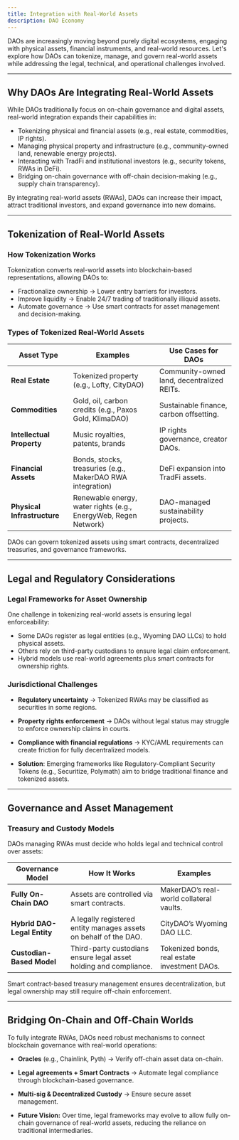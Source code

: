 ```yaml
---
title: Integration with Real-World Assets
description: DAO Economy
---
```


DAOs are increasingly moving beyond purely digital ecosystems, engaging with physical assets, financial instruments, and real-world resources. Let's explore how DAOs can tokenize, manage, and govern real-world assets while addressing the legal, technical, and operational challenges involved.  

---

## **Why DAOs Are Integrating Real-World Assets**  

While DAOs traditionally focus on on-chain governance and digital assets, real-world integration expands their capabilities in:  
- Tokenizing physical and financial assets (e.g., real estate, commodities, IP rights).  
- Managing physical property and infrastructure (e.g., community-owned land, renewable energy projects).  
- Interacting with TradFi and institutional investors (e.g., security tokens, RWAs in DeFi).  
- Bridging on-chain governance with off-chain decision-making (e.g., supply chain transparency).  

By integrating real-world assets (RWAs), DAOs can increase their impact, attract traditional investors, and expand governance into new domains.  

---

## **Tokenization of Real-World Assets**  

### **How Tokenization Works**  
Tokenization converts real-world assets into blockchain-based representations, allowing DAOs to:  
- Fractionalize ownership → Lower entry barriers for investors.  
- Improve liquidity → Enable 24/7 trading of traditionally illiquid assets.  
- Automate governance → Use smart contracts for asset management and decision-making.

### **Types of Tokenized Real-World Assets**  

| **Asset Type** | **Examples** | **Use Cases for DAOs** |
|--------------|-------------|------------------|
| **Real Estate** | Tokenized property (e.g., Lofty, CityDAO) | Community-owned land, decentralized REITs. |
| **Commodities** | Gold, oil, carbon credits (e.g., Paxos Gold, KlimaDAO) | Sustainable finance, carbon offsetting. |
| **Intellectual Property** | Music royalties, patents, brands | IP rights governance, creator DAOs. |
| **Financial Assets** | Bonds, stocks, treasuries (e.g., MakerDAO RWA integration) | DeFi expansion into TradFi assets. |
| **Physical Infrastructure** | Renewable energy, water rights (e.g., EnergyWeb, Regen Network) | DAO-managed sustainability projects. |

DAOs can govern tokenized assets using smart contracts, decentralized treasuries, and governance frameworks.  

---

## **Legal and Regulatory Considerations**  

### **Legal Frameworks for Asset Ownership**  
One challenge in tokenizing real-world assets is ensuring legal enforceability:  
- Some DAOs register as legal entities (e.g., Wyoming DAO LLCs) to hold physical assets.  
- Others rely on third-party custodians to ensure legal claim enforcement.  
- Hybrid models use real-world agreements plus smart contracts for ownership rights.  

### **Jurisdictional Challenges**  
- **Regulatory uncertainty** → Tokenized RWAs may be classified as securities in some regions.  
- **Property rights enforcement** → DAOs without legal status may struggle to enforce ownership claims in courts.  
- **Compliance with financial regulations** → KYC/AML requirements can create friction for fully decentralized models.  

- **Solution**: Emerging frameworks like Regulatory-Compliant Security Tokens (e.g., Securitize, Polymath) aim to bridge traditional finance and tokenized assets.  

---

## **Governance and Asset Management**  

### **Treasury and Custody Models**  
DAOs managing RWAs must decide who holds legal and technical control over assets:  

| **Governance Model** | **How It Works** | **Examples** |
|-------------------|---------------|-------------|
| **Fully On-Chain DAO** | Assets are controlled via smart contracts. | MakerDAO’s real-world collateral vaults. |
| **Hybrid DAO-Legal Entity** | A legally registered entity manages assets on behalf of the DAO. | CityDAO’s Wyoming DAO LLC. |
| **Custodian-Based Model** | Third-party custodians ensure legal asset holding and compliance. | Tokenized bonds, real estate investment DAOs. |

Smart contract-based treasury management ensures decentralization, but legal ownership may still require off-chain enforcement.  

---

## **Bridging On-Chain and Off-Chain Worlds**  

To fully integrate RWAs, DAOs need robust mechanisms to connect blockchain governance with real-world operations:  
- **Oracles** (e.g., Chainlink, Pyth) → Verify off-chain asset data on-chain.  
- **Legal agreements + Smart Contracts** → Automate legal compliance through blockchain-based governance.  
- **Multi-sig & Decentralized Custody** → Ensure secure asset management.  

- **Future Vision:** Over time, legal frameworks may evolve to allow fully on-chain governance of real-world assets, reducing the reliance on traditional intermediaries.  

